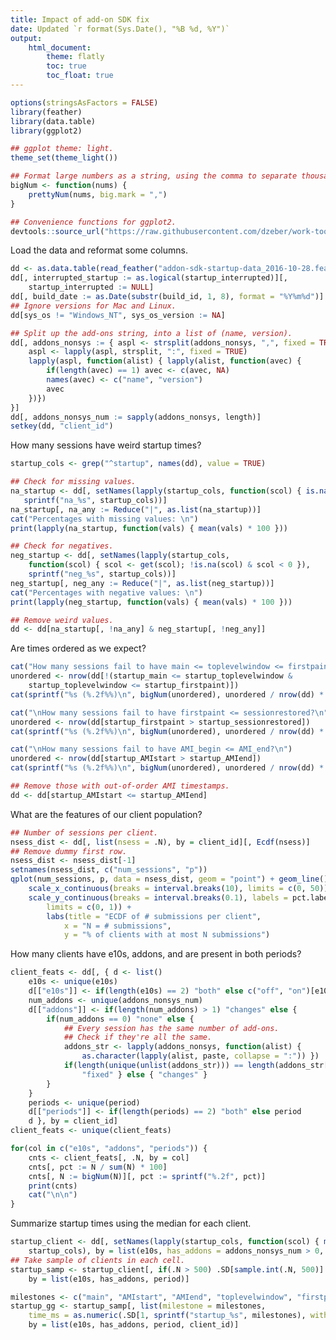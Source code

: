 ```yaml
---
title: Impact of add-on SDK fix
date: Updated `r format(Sys.Date(), "%B %d, %Y")`
output:
    html_document:
        theme: flatly
        toc: true
        toc_float: true
---
```


```r
options(stringsAsFactors = FALSE)
library(feather)
library(data.table)
library(ggplot2)

## ggplot theme: light.
theme_set(theme_light())

## Format large numbers as a string, using the comma to separate thousands.
bigNum <- function(nums) {
    prettyNum(nums, big.mark = ",")
}

## Convenience functions for ggplot2.
devtools::source_url("https://raw.githubusercontent.com/dzeber/work-tools/master/R/utils/ggplot.R")
```

Load the data and reformat some columns.

```r
dd <- as.data.table(read_feather("addon-sdk-startup-data_2016-10-28.feather"))
dd[, interrupted_startup := as.logical(startup_interrupted)][,
    startup_interrupted := NULL]
dd[, build_date := as.Date(substr(build_id, 1, 8), format = "%Y%m%d")]
## Ignore versions for Mac and Linux.
dd[sys_os != "Windows_NT", sys_os_version := NA]

## Split up the add-ons string, into a list of (name, version).
dd[, addons_nonsys := { aspl <- strsplit(addons_nonsys, ",", fixed = TRUE)
    aspl <- lapply(aspl, strsplit, ":", fixed = TRUE)
    lapply(aspl, function(alist) { lapply(alist, function(avec) {
        if(length(avec) == 1) avec <- c(avec, NA)
        names(avec) <- c("name", "version")
        avec
    })})
}]
dd[, addons_nonsys_num := sapply(addons_nonsys, length)]
setkey(dd, "client_id")
```

How many sessions have weird startup times?

```r
startup_cols <- grep("^startup", names(dd), value = TRUE)

## Check for missing values.
na_startup <- dd[, setNames(lapply(startup_cols, function(scol) { is.na(get(scol)) }),
   sprintf("na_%s", startup_cols))]
na_startup[, na_any := Reduce("|", as.list(na_startup))]
cat("Percentages with missing values: \n")
print(lapply(na_startup, function(vals) { mean(vals) * 100 }))

## Check for negatives.
neg_startup <- dd[, setNames(lapply(startup_cols,
    function(scol) { scol <- get(scol); !is.na(scol) & scol < 0 }),
    sprintf("neg_%s", startup_cols))]
neg_startup[, neg_any := Reduce("|", as.list(neg_startup))]
cat("Percentages with negative values: \n")
print(lapply(neg_startup, function(vals) { mean(vals) * 100 }))

## Remove weird values.
dd <- dd[na_startup[, !na_any] & neg_startup[, !neg_any]]
```

Are times ordered as we expect?

```r
cat("How many sessions fail to have main <= toplevelwindow <= firstpaint?\n")
unordered <- nrow(dd[!(startup_main <= startup_toplevelwindow &
    startup_toplevelwindow <= startup_firstpaint)])
cat(sprintf("%s (%.2f%%)\n", bigNum(unordered), unordered / nrow(dd) * 100))

cat("\nHow many sessions fail to have firstpaint <= sessionrestored?\n")
unordered <- nrow(dd[startup_firstpaint > startup_sessionrestored])
cat(sprintf("%s (%.2f%%)\n", bigNum(unordered), unordered / nrow(dd) * 100))

cat("\nHow many sessions fail to have AMI_begin <= AMI_end?\n")
unordered <- nrow(dd[startup_AMIstart > startup_AMIend])
cat(sprintf("%s (%.2f%%)\n", bigNum(unordered), unordered / nrow(dd) * 100))

## Remove those with out-of-order AMI timestamps.
dd <- dd[startup_AMIstart <= startup_AMIend]
```

What are the features of our client population?

```r
## Number of sessions per client.
nsess_dist <- dd[, list(nsess = .N), by = client_id][, Ecdf(nsess)]
## Remove dummy first row.
nsess_dist <- nsess_dist[-1]
setnames(nsess_dist, c("num_sessions", "p"))
qplot(num_sessions, p, data = nsess_dist, geom = "point") + geom_line() +
    scale_x_continuous(breaks = interval.breaks(10), limits = c(0, 50)) +
    scale_y_continuous(breaks = interval.breaks(0.1), labels = pct.labels,
        limits = c(0, 1)) +
        labs(title = "ECDF of # submissions per client",
            x = "N = # submissions",
            y = "% of clients with at most N submissions")
```

How many clients have e10s, addons, and are present in both periods?

```r
client_feats <- dd[, { d <- list()
    e10s <- unique(e10s)
    d[["e10s"]] <- if(length(e10s) == 2) "both" else c("off", "on")[e10s + 1]
    num_addons <- unique(addons_nonsys_num)
    d[["addons"]] <- if(length(num_addons) > 1) "changes" else {
        if(num_addons == 0) "none" else {
            ## Every session has the same number of add-ons.
            ## Check if they're all the same.
            addons_str <- lapply(addons_nonsys, function(alist) {
                as.character(lapply(alist, paste, collapse = ":")) })
            if(length(unique(unlist(addons_str))) == length(addons_str[[1]])) {
                "fixed" } else { "changes" }
        }
    }
    periods <- unique(period)
    d[["periods"]] <- if(length(periods) == 2) "both" else period
    d }, by = client_id]
client_feats <- unique(client_feats)

for(col in c("e10s", "addons", "periods")) {
    cnts <- client_feats[, .N, by = col]
    cnts[, pct := N / sum(N) * 100]
    cnts[, N := bigNum(N)][, pct := sprintf("%.2f", pct)]
    print(cnts)
    cat("\n\n")
}
```

Summarize startup times using the median for each client.
```r
startup_client <- dd[, setNames(lapply(startup_cols, function(scol) { median(get(scol)) }),
    startup_cols), by = list(e10s, has_addons = addons_nonsys_num > 0, period, client_id)]
## Take sample of clients in each cell.
startup_samp <- startup_client[, if(.N > 500) .SD[sample.int(.N, 500)] else .SD,
    by = list(e10s, has_addons, period)]

milestones <- c("main", "AMIstart", "AMIend", "toplevelwindow", "firstpaint", "sessionrestored")
startup_gg <- startup_samp[, list(milestone = milestones,
    time_ms = as.numeric(.SD[1, sprintf("startup_%s", milestones), with = FALSE])),
    by = list(e10s, has_addons, period, client_id)]
    
```


